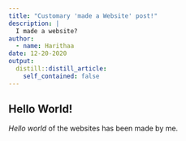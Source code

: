 ```yaml
---
title: "Customary 'made a Website' post!"
description: |
  I made a website?
author:
  - name: Harithaa
date: 12-20-2020
output:
  distill::distill_article:
    self_contained: false
---
```


## Hello World! 

_Hello world_ of the websites has been made by me. 


